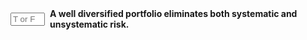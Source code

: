 
::: {.question-block}

<form onsubmit="event.preventDefault(); checkAnswerBox('module3_tf_q41','F')" style="display: flex; align-items: center; gap: 8px;">
<input type="text" id="module3_tf_q41" name="module3_tf_q41" maxlength="1" placeholder="T or F" style="width: 55px;" data-correct-answer="F" /> 
<label for="module3_tf_q41"><strong>A well diversified portfolio eliminates both systematic and unsystematic risk.</strong></label>
</form>

<div id="feedback-module3_tf_q41" class="feedback" data-status="" style="display:none;">
The sentence is FALSE. Diversification eliminates unsystematic (idiosyncratic) risk but cannot remove systematic risk.
</div>
:::
